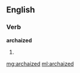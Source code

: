 ==English==

===Verb===
'''archaized'''

# {{past of|[[archaize]]}}

[[mg:archaized]]
[[ml:archaized]]